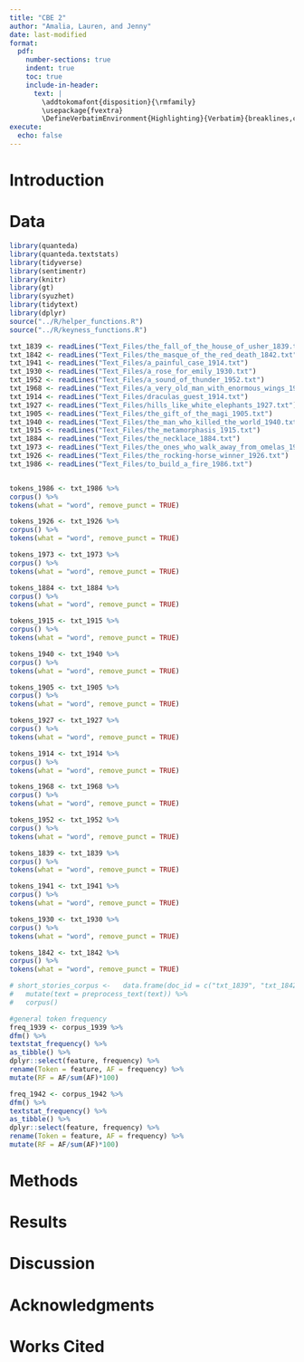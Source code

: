 ---
title: "CBE 2"
author: "Amalia, Lauren, and Jenny"
date: last-modified
format:
  pdf:
    number-sections: true
    indent: true
    toc: true
    include-in-header:
      text: |
        \addtokomafont{disposition}{\rmfamily}
        \usepackage{fvextra}
        \DefineVerbatimEnvironment{Highlighting}{Verbatim}{breaklines,commandchars=\\\{\}}
execute:
  echo: false
---

\newpage

# Introduction

# Data

```{r, include=FALSE}
library(quanteda)
library(quanteda.textstats)
library(tidyverse)
library(sentimentr)
library(knitr)
library(gt)
library(syuzhet)
library(tidytext)
library(dplyr)
source("../R/helper_functions.R")
source("../R/keyness_functions.R")

```

```{r}
txt_1839 <- readLines("Text_Files/the_fall_of_the_house_of_usher_1839.txt")
txt_1842 <- readLines("Text_Files/the_masque_of_the_red_death_1842.txt")
txt_1941 <- readLines("Text_Files/a_painful_case_1914.txt")
txt_1930 <- readLines("Text_Files/a_rose_for_emily_1930.txt")
txt_1952 <- readLines("Text_Files/a_sound_of_thunder_1952.txt")
txt_1968 <- readLines("Text_Files/a_very_old_man_with_enormous_wings_1968.txt")
txt_1914 <- readLines("Text_Files/draculas_guest_1914.txt")
txt_1927 <- readLines("Text_Files/hills_like_white_elephants_1927.txt")
txt_1905 <- readLines("Text_Files/the_gift_of_the_magi_1905.txt")
txt_1940 <- readLines("Text_Files/the_man_who_killed_the_world_1940.txt")
txt_1915 <- readLines("Text_Files/the_metamorphasis_1915.txt")
txt_1884 <- readLines("Text_Files/the_necklace_1884.txt")
txt_1973 <- readLines("Text_Files/the_ones_who_walk_away_from_omelas_1973.txt")
txt_1926 <- readLines("Text_Files/the_rocking-horse_winner_1926.txt")
txt_1986 <- readLines("Text_Files/to_build_a_fire_1986.txt")


tokens_1986 <- txt_1986 %>%
corpus() %>%
tokens(what = "word", remove_punct = TRUE)

tokens_1926 <- txt_1926 %>%
corpus() %>%
tokens(what = "word", remove_punct = TRUE)

tokens_1973 <- txt_1973 %>%
corpus() %>%
tokens(what = "word", remove_punct = TRUE)

tokens_1884 <- txt_1884 %>%
corpus() %>%
tokens(what = "word", remove_punct = TRUE)

tokens_1915 <- txt_1915 %>%
corpus() %>%
tokens(what = "word", remove_punct = TRUE)

tokens_1940 <- txt_1940 %>%
corpus() %>%
tokens(what = "word", remove_punct = TRUE)

tokens_1905 <- txt_1905 %>%
corpus() %>%
tokens(what = "word", remove_punct = TRUE)

tokens_1927 <- txt_1927 %>%
corpus() %>%
tokens(what = "word", remove_punct = TRUE)

tokens_1914 <- txt_1914 %>%
corpus() %>%
tokens(what = "word", remove_punct = TRUE)

tokens_1968 <- txt_1968 %>%
corpus() %>%
tokens(what = "word", remove_punct = TRUE)

tokens_1952 <- txt_1952 %>%
corpus() %>%
tokens(what = "word", remove_punct = TRUE)

tokens_1839 <- txt_1839 %>%
corpus() %>%
tokens(what = "word", remove_punct = TRUE)

tokens_1941 <- txt_1941 %>%
corpus() %>%
tokens(what = "word", remove_punct = TRUE)

tokens_1930 <- txt_1930 %>%
corpus() %>%
tokens(what = "word", remove_punct = TRUE)

tokens_1842 <- txt_1842 %>%
corpus() %>%
tokens(what = "word", remove_punct = TRUE)

# short_stories_corpus <-   data.frame(doc_id = c("txt_1839", "txt_1842"), text = c(txt_1839, txt_1842)) %>%
#   mutate(text = preprocess_text(text)) %>%
#   corpus()
```

```{r}
#general token frequency
freq_1939 <- corpus_1939 %>%
dfm() %>%
textstat_frequency() %>%
as_tibble() %>%
dplyr::select(feature, frequency) %>%
rename(Token = feature, AF = frequency) %>%
mutate(RF = AF/sum(AF)*100)

freq_1942 <- corpus_1942 %>%
dfm() %>%
textstat_frequency() %>%
as_tibble() %>%
dplyr::select(feature, frequency) %>%
rename(Token = feature, AF = frequency) %>%
mutate(RF = AF/sum(AF)*100)

```
# Methods

# Results

# Discussion

# Acknowledgments {.appendix}

# Works Cited
